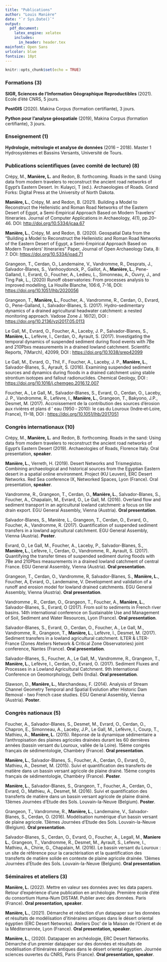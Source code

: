 ```yaml
---
title: "Publications"
author: "Louis Manière"
date: "`r Sys.Date()`"
output: 
  pdf_document:
    latex_engine: xelatex
    includes:
      in_header: header.tex
mainfont: Open Sans
urlcolor: blue
fontsize: 10pt
---
```


```r
knitr::opts_chunk$set(echo = TRUE)
```

### Formations (3)

**SIGR, Sciences de l’Information Géographique Reproductibles** (2021). Ecole d'été CNRS, 5 jours.

**PostGIS** (2020). Makina Corpus (formation certifiante), 3 jours.

**Python pour l’analyse géospatiale** (2019), Makina Corpus (formation certifiante), 3 jours.

### Enseignement (1)

**Hydrologie, métrologie et analyse de données** (2016 – 2018). Master 1 Hydrosystèmes et Bassins Versants, Université de Tours.

### Publications scientifiques (avec comité de lecture) (8)

Crépy, M., **Manière, L.** and Redon, B. forthcoming. Roads in the sand: Using data from modern travelers to reconstruct the ancient road networks of Egypt’s Eastern Desert. In: Kulayci, T (ed.). Archaeologies of Roads. Grand Forks: Digital Press at the University of North Dakota.

**Manière, L.**, Crépy, M. and Redon, B. (2021). Building a Model to Reconstruct the Hellenistic and Roman Road Networks of the Eastern Desert of Egypt, a Semi-Empirical Approach Based on Modern Travelers’ Itineraries. Journal of Computer Applications in Archaeology, 4(1), pp.20–46. DOI: [http://doi.org/10.5334/jcaa.67](http://doi.org/10.5334/jcaa.67)

**Manière, L.**, Crépy, M. and Redon, B. (2020). Geospatial Data from the “Building a Model to Reconstruct the Hellenistic and Roman Road Networks of the Eastern Desert of Egypt, a Semi-Empirical Approach Based on Modern Travelers’ Itineraries” Paper, Journal of Open Archaeology Data, 8: 7. DOI: [https://doi.org/10.5334/joad.71](https://doi.org/10.5334/joad.71)

Grangeon, T., Cerdan, O., Landemaine, V., Vandromme, R., Desprats, J., Salvador-Blanes, S., Vanhooydonck, P., Gaillot, A., **Manière, L.**, Pene-Galland, I., Evrard, O., Foucher, A., Ledieu, L., Simonneau, A., Ouvry, J., and Ting Pak, L., (2020) Runoff observatories: From processes analysis to improved modelling, La Houille Blanche, 106:6, 7-16, DOI: [https://doi.org/10.1051/lhb/2020056](https://doi.org/10.1051/lhb/2020056)

Grangeon, T., **Manière, L.**, Foucher, A., Vandromme, R., Cerdan, O., Evrard, O., Pene-Galland, I.,  Salvador-Blanes, S. (2017). Hydro-sedimentary dynamics of a drained agricultural headwater catchment: a nested monitoring approach. Vadose Zone J. 16(12), DOI : [https://doi.org/10.2136/vzj2017.05.0113](https://doi.org/10.2136/vzj2017.05.0113)

Le Gall, M., Evrard, O., Foucher, A., Laceby, J. P., Salvador-Blanes, S., **Manière, L.**, Lefèvre, I., Cerdan, O., Ayrault, S. (2017). Investigating the temporal dynamics of suspended sediment during flood events with 7Be and 210Pbxs measurements in a drained lowland catchment. Scientific Reports, 7(March), 42099, DOI : [https://doi.org/10.1038/srep42099](https://doi.org/10.1038/srep42099)

Le Gall, M., Evrard, O., Thil, F., Foucher, A., Laceby, J. P., **Manière, L.**, Salvador-Blanes, S., Ayrault, S. (2016). Examining suspended sediment sources and dynamics during floods in a drained catchment using stable strontium isotopes and fallout radionuclides. Chemical Geology, DOI : [https://doi.org/10.1016/j.chemgeo.2016.12.007](https://doi.org/10.1016/j.chemgeo.2016.12.007)

Foucher, A., Le Gall, M., Salvador-Blanes, S., Evrard, O., Cerdan, O., Laceby, J. P., Vandromme, R., Lefèvre, I., **Manière, L.**, Grangeon, T., Bakyono, J.P., Desmet, M. (2017). Accroissement de la contribution des sources d’érosion aux rivières et plans d ’ eau (1950 ‑ 2010): le cas du Louroux (Indre‑et‑Loire, France), 11–18, DOI : [https://doi.org/10.1051/lhb/2017051 ](https://doi.org/10.1051/lhb/2017051 )

### Congrès internationaux (10)

Crépy, M., **Manière, L.** and Redon, B. forthcoming. Roads in the sand: Using data from modern travelers to reconstruct the ancient road networks of Egypt’s Eastern Desert (2019). Archaeologies of Roads, Florence Italy. Oral presentation, **speaker**.

**Manière, L.**, Verreth, H. (2019). Desert Networks and Trismegistos. Combining archaeological and historical sources from the Egyptian Eastern desert in a spatial online environment. Project (KU Leuven), ERC Desert Networks. Red Sea conference IX, Networked Spaces, Lyon (France). Oral presentation, **speaker**.

Vandromme, R., Grangeon, T., Cerdan, O., **Manière, L.**, Salvador-Blanes, S., Foucher, A., Chapalain, M., Evrard, O.,  Le Gall, M. (2016). Overland flow and sediment transport in an agricultural lowland catchment: a focus on tile drain export. EGU General Assembly, Vienna (Austria). **Oral presentation**.

Salvador-Blanes, S., Manière, L., Grangeon, T., Cerdan, O., Evrard, O., Foucher, A., Vandromme, R. (2017). Quantification of suspended sediment transfers in a lowland agricultural catchment. EGU General Assembly, Vienna (Austria). **Poster**.

Evrard, O., Le Gall, M., Foucher, A., Laceby, P., Salvador-Blanes, S., **Manière, L.**, Lefèvre, I., Cerdan, O., Vandromme, R., Ayrault, S. (2017). Quantifying the transfer times of suspended sediment during floods with 7Be and 210Pbxs measurements in a drained lowland catchment of central France. EGU General Assembly, Vienna (Austria). **Oral presentation**.

Grangeon, T., Cerdan, O., Vandromme, R, Salvador-Blanes, S., **Manière, L.**, Foucher, A, Evrard, O., Landemaine, V. Development and validation of a runoff and erosion model for lowland drained catchments. EGU General Assembly, Vienna (Austria). **Oral presentation**.

Vandromme , R., Cerdan, O., Grangeon, T., Foucher, A., **Manière, L.**, Salvador-Blanes, S., Evrard, O (2017). From soil to sediments in French river basins. 14th international conference on Sustainable Use and Management of Soil, Sediment and Water Resources, Lyon (France). **Oral presentation**.

Salvador-Blanes, S., Evrard, O., Cerdan, O., Foucher, A., Le Gall, M., Vandromme, R., Grangeon, T., **Manière, L.**, Lefèvre, I., Desmet, M. (2017). Sediment transfers in a lowland agricultural catchment. ILTER & LTER-France (Zones Ateliers Network & Critical Zone Observatories) joint conference, Nantes (France). **Oral presentation**.

Salvador-Blanes, S., Foucher, A., Le Gall, M., Vandromme, R., Grangeon, T., **Manière, L.**, Lefèvre, I., Cerdan, O., Evrard, O. (2017). Sediment Fluxes and Processes in a Lowland Agricultural Catchment. 9th International Conference on Geomorphology, Delhi (India). **Oral presentation**.

Slawson, D., **Manière, L.**, Marchandeau, F. (2014). Analysis of Stream Channel Geometry Temporal and Spatial Evolution after Historic Dam Removal - two French case studies. EGU General Assembly, Vienna (Austria). **Poster**.

### Congrès nationaux (5)

Foucher, A., Salvador-Blanes, S., Desmet, M., Evrard, O., Cerdan, O., Chapron, E., Simonneau, A., Laceby, J.P., Le Gall, M., Lefèvre, I., Courp, T., Mathieu, A., **Manière, L.** (2015). Réponse de la dynamique sédimentaire a l’anthropisation des plaines agricoles drainées durant les 60 dernières années (bassin versant du Louroux, vallée de la Loire). 15ème congrès français de sédimentologie, Chambéry (France). **Oral presentation**.

**Manière, L.**, Salvador-Blanes, S., Foucher, A., Cerdan, O., Evrard, O., Mathieu, A., Desmet, M. (2015). Suivi et quantification des transferts de matière dans un bassin versant agricole de plaine drainé. 15ème congrès français de sédimentologie, Chambéry (France). **Poster**.

**Manière, L.**, Salvador-Blanes, S., Grangeon, T., Foucher, A., Cerdan, O., Evrard, O.,  Mathieu, A., Desmet, M. (2016). Suivi et quantification des transferts de matière dans un bassin versant agricole de plaine drainé. 13èmes Journées d’Etude des Sols. Louvain-la-Neuve (Belgium). **Poster**.

Grangeon, T., Vandromme, R., **Manière, L.**, Landemaine, V., Salvador-Blanes, S., Cerdan, O. (2016). Modélisation numérique d’un bassin versant de plaine agricole. 13èmes Journées d’Etude des Sols. Louvain-la-Neuve (Belgium). **Oral presentation**.

Salvador-Blanes, S., Cerdan, O., Evrard, O., Foucher, A., Legall, M., **Maniere L.**, Grangeon, T., Vandromme, R., Desmet, M., Ayrault, S., Lefevre, I., Mathieu, A., Chirie, G., Chapalain, M. (2016). Le bassin versant du Louroux : un site de référence pour la caractérisation et la quantification des transferts de matière solide en contexte de plaine agricole drainée. 13èmes Journées d’Etude des Sols. Louvain-la-Neuve (Belgium). **Oral presentation**.

### Séminaires et ateliers (3)

**Manière, L.** (2022). Mettre en valeur ses données avec les data papers. Retour d'expérience d'une publication en archéologie. Première école d’été du consortium Huma-Num DISTAM. Publier avec des données. Paris (France). **Oral presentation, speaker**.

**Manière, L.**, (2021). Démarche et rédaction d’un datapaper sur les données et résultats de modélisation d’itinéraires antiques dans le désert oriental égyptien (ERC Desert Networks). Ateliers Doc' de la Maison de l’Orient et de la Méditerrannée, Lyon (France). **Oral presentation, speaker**.

**Manière, L.**, (2020). Datapaper en archéologie, ERC Desert Networks. Démarche d’un premier datapaper sur des données et résultats de modélisation d’itinéraires antiques dans le désert oriental égyptien. Journée sciences ouvertes du CNRS, Paris (France). **Oral presentation, speaker**.
